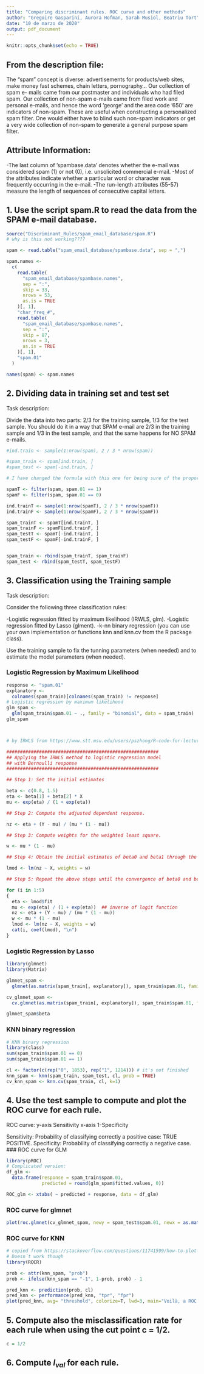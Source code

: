 ```yaml
---
title: "Comparing discriminant rules. ROC curve and other methods"
author: "Gregoire Gasparini, Aurora Hofman, Sarah Musiol, Beatriu Tort"
date: "10 de marzo de 2020"
output: pdf_document
---
```


```r
knitr::opts_chunk$set(echo = TRUE)
```

## From the description file:
The “spam” concept is diverse: advertisements for products/web sites, make money fast schemes, chain letters, pornography... Our collection of spam e- mails came from our postmaster and individuals who had filed spam. Our collection of non-spam e-mails came from filed work and personal e-mails, and hence the word ’george’ and the area code ’650’ are indicators of non-spam. These are useful when constructing a personalized spam filter. One would either have to blind such non-spam indicators or get a very wide collection of non-spam to generate a general purpose spam filter.


## Attribute Information:
-The last column of ’spambase.data’ denotes whether the e-mail was considered spam (1) or not (0), i.e. unsolicited commercial e-mail.
-Most of the attributes indicate whether a particular word or character was frequently occurring in the e-mail.
-The run-length attributes (55-57) measure the length of sequences of consecutive capital letters.


## 1. Use the script spam.R to read the data from the SPAM e-mail database.

```r
source("Discriminant_Rules/spam_email_database/spam.R")
# why is this not working????
```

```r
spam <- read.table("spam_email_database/spambase.data", sep = ",")

spam.names <-
  c(
    read.table(
      "spam_email_database/spambase.names",
      sep = ":",
      skip = 33,
      nrows = 53,
      as.is = TRUE
    )[, 1],
    "char_freq_#",
    read.table(
      "spam_email_database/spambase.names",
      sep = ":",
      skip = 87,
      nrows = 3,
      as.is = TRUE
    )[, 1],
    "spam.01"
  )

names(spam) <- spam.names 
```


## 2. Dividing data in training set and test set
Task description: 

Divide the data into two parts: 2/3 for the training sample, 1/3 for the test sample. You should do it in a way that SPAM e-mail are 2/3 in the training sample and 1/3 in the test sample, and that the same happens for NO SPAM e-mails.

```r
#ind.train <- sample(1:nrow(spam), 2 / 3 * nrow(spam))

#spam_train <- spam[ind.train, ]
#spam_test <- spam[-ind.train, ]

# I have changed the formula with this one for being sure of the proportions of 0 and 1 in train and test samples. I am not sure if this is necessary or with the short version.

spamT <- filter(spam, spam.01 == 1)
spamF <- filter(spam, spam.01 == 0)

ind.trainT <- sample(1:nrow(spamT), 2 / 3 * nrow(spamT))
ind.trainF <- sample(1:nrow(spamF), 2 / 3 * nrow(spamF))

spam_trainT <- spamT[ind.trainT, ]
spam_trainF <- spamF[ind.trainF, ]
spam_testT <- spamT[-ind.trainT, ]
spam_testF <- spamF[-ind.trainF, ]


spam_train <- rbind(spam_trainT, spam_trainF)
spam_test <- rbind(spam_testT, spam_testF)

```


## 3. Classification using the Training sample
Task description: 

Consider the following three classification rules:

-Logistic regression fitted by maximum likelihood (IRWLS, glm). 
-Logistic regression fitted by Lasso (glment).
-k-nn binary regression (you can use your own implementation or functions knn and knn.cv from the R package class).

Use the training sample to fix the tunning parameters (when needed) and to estimate the model parameters (when needed).


### Logistic Regression by Maximum Likelihood
```r
response <- "spam.01"
explanatory <-
  colnames(spam_train)[colnames(spam_train) != response]
# Logistic regression by maximum likelihood
glm_spam <-
  glm(spam_train$spam.01 ~ ., family = "binomial", data = spam_train)
glm_spam



# by IRWLS from https://www.stt.msu.edu/users/pszhong/R-code-for-lecture-12.txt

########################################################
## Applying the IRWLS method to logistic regression model
## with Bernoulli response
########################################################

## Step 1: Set the initial estimates

beta <- c(0.8, 1.5)
eta <- beta[1] + beta[2] * X
mu <- exp(eta) / (1 + exp(eta))

## Step 2: Compute the adjusted dependent response.

nz <- eta + (Y - mu) / (mu * (1 - mu))

## Step 3: Compute weights for the weighted least square.

w <- mu * (1 - mu)

## Step 4: Obtain the initial estimates of beta0 and beta1 through the following weighted least square method. Meanwhile, obtain the updates.

lmod <- lm(nz ~ X, weights = w)

## Step 5: Repeat the above steps until the convergence of beta0 and beta1.

for (i in 1:5)
{
  eta <- lmod$fit
  mu <- exp(eta) / (1 + exp(eta))  ## inverse of logit function
  nz <- eta + (Y - mu) / (mu * (1 - mu))
  w <- mu * (1 - mu)
  lmod <- lm(nz ~ X, weights = w)
  cat(i, coef(lmod), "\n")
}

```

### Logistic Regression by Lasso
```r
library(glmnet)
library(Matrix)

glmnet_spam <-
  glmnet(as.matrix(spam_train[, explanatory]), spam_train$spam.01, family = "binomial")

cv_glmnet_spam <-
  cv.glmnet(as.matrix(spam_train[, explanatory]), spam_train$spam.01, family = "binomial")

glmnet_spam$beta
```

### KNN binary regression
```r
# KNN binary regression 
library(class)
sum(spam_train$spam.01 == 0)
sum(spam_train$spam.01 == 1)

cl <- factor(c(rep("0", 1853), rep("1", 1214))) # it's not finished
knn_spam <- knn(spam_train, spam_test, cl, prob = TRUE)
cv_knn_spam <- knn.cv(spam_train, cl, k=1)
```


## 4. Use the test sample to compute and plot the ROC curve for each rule.
ROC curve: y-axis Sensitivity
            x-axis 1-Specificity
            
Sensitivity: Probability of classifying correctly a positive
case: TRUE POSITIVE.
Specificity: Probability of classifying correctly a negative case.
### ROC curve for GLM
```r
library(pROC)
# Complicated version:
df_glm <-
  data.frame(response = spam_train$spam.01,
             predicted = round(glm_spam$fitted.values, 0))

ROC_glm <- xtabs( ~ predicted + response, data = df_glm)

```

### ROC curve for glmnet
```r
plot(roc.glmnet(cv_glmnet_spam, newy = spam_test$spam.01, newx = as.matrix(spam_test[, explanatory])))
```

### ROC curve for KNN
```r
# copied from https://stackoverflow.com/questions/11741599/how-to-plot-a-roc-curve-for-a-knn-model
# Doesn´t work though
library(ROCR)

prob <- attr(knn_spam, "prob")
prob <- ifelse(knn_spam == "-1", 1-prob, prob) - 1

pred_knn <- prediction(prob, cl)
pred_knn <- performance(pred_knn, "tpr", "fpr")
plot(pred_knn, avg= "threshold", colorize=T, lwd=3, main="Voilà, a ROC curve!")
```



## 5. Compute also the misclassification rate for each rule when using the cut point c = 1/2.

```r
c = 1/2

```



## 6. Compute $l_{val}$ for each rule.

```r

```

